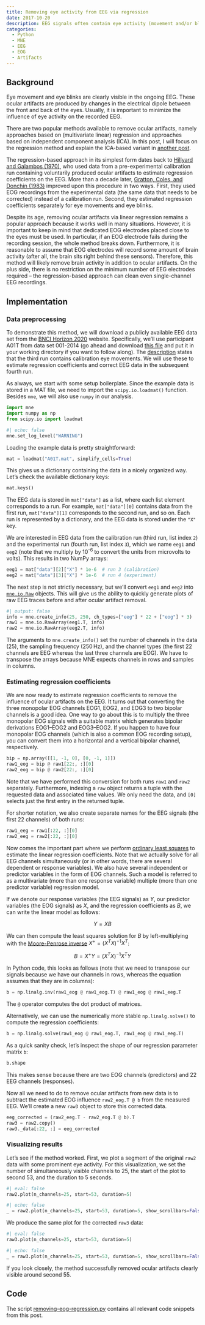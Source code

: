 ```yaml
---
title: Removing eye activity from EEG via regression
date: 2017-10-20
description: EEG signals often contain eye activity (movement and/or blinks), which usually needs to be removed before performing EEG analysis. In this post, I show how to get rid of ocular artifacts using a regression-based approach.
categories:
  - Python
  - MNE
  - EEG
  - EOG
  - Artifacts
---
```


## Background
Eye movement and eye blinks are clearly visible in the ongoing EEG. These ocular artifacts are produced by changes in the electrical dipole between the front and back of the eyes. Usually, it is important to minimize the influence of eye activity on the recorded EEG.

There are two popular methods available to remove ocular artifacts, namely approaches based on (multivariate linear) regression and approaches based on independent component analysis (ICA). In this post, I will focus on the regression method and explain the ICA-based variant in [another post](../removing-eog-ica/index.qmd).

The regression-based approach in its simplest form dates back to [Hillyard and Galambos (1970)](https://www.sciencedirect.com/science/article/pii/0013469470901859), who used data from a pre-experimental calibration run containing voluntarily produced ocular artifacts to estimate regression coefficients on the EEG. More than a decade later, [Gratton, Coles, and Donchin (1983)](https://www.sciencedirect.com/science/article/pii/0013469483901359) improved upon this procedure in two ways. First, they used EOG recordings from the experimental data (the same data that needs to be corrected) instead of a calibration run. Second, they estimated regression coefficients separately for eye movements and eye blinks.

Despite its age, removing ocular artifacts via linear regression remains a popular approach because it works well in many situations. However, it is important to keep in mind that dedicated EOG electrodes placed close to the eyes must be used. In particular, if an EOG electrode fails during the recording session, the whole method breaks down. Furthermore, it is reasonable to assume that EOG electrodes will record some amount of brain activity (after all, the brain sits right behind these sensors). Therefore, this method will likely remove brain activity in addition to ocular artifacts. On the plus side, there is no restriction on the minimum number of EEG electrodes required – the regression-based approach can clean even single-channel EEG recordings.

## Implementation
### Data preprocessing
To demonstrate this method, we will download a publicly available EEG data set from the [BNCI Horizon 2020](http://bnci-horizon-2020.eu/database/data-sets) website. Specifically, we'll use participant A01T from data set 001-2014 (go ahead and download [this file](http://bnci-horizon-2020.eu/database/data-sets/001-2014/A01T.mat) and put it in your working directory if you want to follow along). The [description](http://bnci-horizon-2020.eu/database/data-sets/001-2014/description.pdf) states that the third run contains calibration eye movements. We will use these to estimate regression coefficients and correct EEG data in the subsequent fourth run.

As always, we start with some setup boilerplate. Since the example data is stored in a MAT file, we need to import the `scipy.io.loadmat()` function. Besides `mne`, we will also use `numpy` in our analysis.

```python
import mne
import numpy as np
from scipy.io import loadmat
```

```python
#| echo: false
mne.set_log_level("WARNING")
```

Loading the example data is pretty straightforward:

```python
mat = loadmat("A01T.mat", simplify_cells=True)
```

This gives us a dictionary containing the data in a nicely organized way. Let's check the available dictionary keys:

```python
mat.keys()
```

The EEG data is stored in `mat["data"]` as a list, where each list element corresponds to a run. For example, `mat["data"][0]` contains data from the first run, `mat["data"][1]` corresponds to the second run, and so on. Each run is represented by a dictionary, and the EEG data is stored under the `"X"` key.

We are interested in EEG data from the calibration run (third run, list index `2`) and the experimental run (fourth run, list index `3`), which we name `eeg1` and `eeg2` (note that we multiply by 10<sup>-6</sup> to convert the units from microvolts to volts). This results in two NumPy arrays:

```python
eeg1 = mat["data"][2]["X"] * 1e-6  # run 3 (calibration)
eeg2 = mat["data"][3]["X"] * 1e-6  # run 4 (experiment)
```

The next step is not strictly necessary, but we'll convert `eeg1` and `eeg2` into [`mne.io.Raw`](https://mne.tools/stable/generated/mne.io.Raw.html) objects. This will give us the ability to quickly generate plots of raw EEG traces before and after ocular artifact removal.

```python
#| output: false
info = mne.create_info(25, 250, ch_types=["eeg"] * 22 + ["eog"] * 3)
raw1 = mne.io.RawArray(eeg1.T, info)
raw2 = mne.io.RawArray(eeg2.T, info)
```

The arguments to `mne.create_info()` set the number of channels in the data (25), the sampling frequency (250&thinsp;Hz), and the channel types (the first 22 channels are EEG whereas the last three channels are EOG). We have to transpose the arrays because MNE expects channels in rows and samples in columns.

### Estimating regression coefficients
We are now ready to estimate regression coefficients to remove the influence of ocular artifacts on the EEG. It turns out that converting the three monopolar EOG channels EOG1, EOG2, and EOG3 to two bipolar channels is a good idea. One way to go about this is to multiply the three monopolar EOG signals with a suitable matrix which generates bipolar derivations EOG1–EOG2 and EOG3–EOG2. If you happen to have four monopolar EOG channels (which is also a common EOG recording setup), you can convert them into a horizontal and a vertical bipolar channel, respectively.

```python
bip = np.array([[1, -1, 0], [0, -1, 1]])
raw1_eog = bip @ raw1[22:, :][0]
raw2_eog = bip @ raw2[22:, :][0]
```

Note that we have performed this conversion for both runs `raw1` and `raw2` separately. Furthermore, indexing a `raw` object returns a tuple with the requested data and associated time values. We only need the data, and `[0]` selects just the first entry in the returned tuple.

For shorter notation, we also create separate names for the EEG signals (the first 22 channels) of both runs:

```python
raw1_eeg = raw1[:22, :][0]
raw2_eeg = raw2[:22, :][0]
```

Now comes the important part where we perform [ordinary least squares](https://en.wikipedia.org/wiki/Ordinary_least_squares#Estimation) to estimate the linear regression coefficients. Note that we actually solve for all EEG channels simultaneously (or in other words, there are several dependent or response variables). We also have several independent or predictor variables in the form of EOG channels. Such a model is referred to as a multivariate (more than one response variable) multiple (more than one predictor variable) regression model.

If we denote our response variables (the EEG signals) as $Y$, our predictor variables (the EOG signals) as $X$, and the regression coefficients as $B$, we can write the linear model as follows:

$$Y = X B$$

We can then compute the least squares solution for $B$ by left-multiplying with the [Moore-Penrose inverse](https://en.wikipedia.org/wiki/Moore%E2%80%93Penrose_inverse) $X^+ = (X^T X)^{-1} X^T$:

$$B = X^+ Y = (X^T X)^{-1} X^T Y$$

In Python code, this looks as follows (note that we need to transpose our signals because we have our channels in rows, whereas the equation assumes that they are in columns):

```python
b = np.linalg.inv(raw1_eog @ raw1_eog.T) @ raw1_eog @ raw1_eeg.T
```

The `@` operator computes the dot product of matrices.

Alternatively, we can use the numerically more stable `np.linalg.solve()` to compute the regression coefficients:

```python
b = np.linalg.solve(raw1_eog @ raw1_eog.T, raw1_eog @ raw1_eeg.T)
```

As a quick sanity check, let's inspect the shape of our regression parameter matrix `b`:

```python
b.shape
```

This makes sense because there are two EOG channels (predictors) and 22 EEG channels (responses).

Now all we need to do to remove ocular artifacts from new data is to subtract the estimated EOG influence `raw2_eog.T @ b` from the measured EEG. We'll create a new `raw3` object to store this corrected data.

```python
eeg_corrected = (raw2_eeg.T - raw2_eog.T @ b).T
raw3 = raw2.copy()
raw3._data[:22, :] = eeg_corrected
```

### Visualizing results
Let's see if the method worked. First, we plot a segment of the original `raw2` data with some prominent eye activity. For this visualization, we set the number of simultaneously visible channels to 25, the start of the plot to second 53, and the duration to 5 seconds.

```python
#| eval: false
raw2.plot(n_channels=25, start=53, duration=5)
```

```python
#| echo: false
_ = raw2.plot(n_channels=25, start=53, duration=5, show_scrollbars=False)
```

We produce the same plot for the corrected `raw3` data:

```python
#| eval: false
raw3.plot(n_channels=25, start=53, duration=5)
```

```python
#| echo: false
_ = raw3.plot(n_channels=25, start=53, duration=5, show_scrollbars=False)
```

If you look closely, the method successfully removed ocular artifacts clearly visible around second 55.

## Code
The script [removing-eog-regression.py](removing-eog-regression.py) contains all relevant code snippets from this post.
